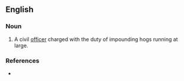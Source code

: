 ==English==

===Noun===
{{en-noun}}

# {{label|en|obsolete}} A civil [[officer]] charged with the duty of impounding hogs running at large.

===References===
* {{R:Webster 1913}}